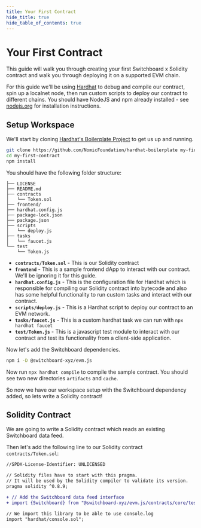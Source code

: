 ```yaml
---
title: Your First Contract
hide_title: true
hide_table_of_contents: true
---
```



# Your First Contract

This guide will walk you through creating your first Switchboard x Solidity
contract and walk you through deploying it on a supported EVM chain.

For this guide we'll be using [Hardhat](https://hardhat.org) to debug and
compile our contract, spin up a localnet node, then run custom scripts to deploy
our contract to different chains. You should have NodeJS and npm already
installed - see [nodejs.org](https://nodejs.org/en/download/package-manager) for
installation instructions.

## Setup Workspace

We'll start by cloning
[Hardhat's Boilerplate Project](https://hardhat.org/tutorial/boilerplate-project)
to get us up and running.

```bash
git clone https://github.com/NomicFoundation/hardhat-boilerplate my-first-contract
cd my-first-contract
npm install
```

You should have the following folder structure:

<Grid container spacing={2}   justifyContent="flex-start" alignItems="flex-start">
<Grid item xs={12} md={4}>
<Box>

```
├── LICENSE
├── README.md
├── contracts
│   └── Token.sol
├── frontend/
├── hardhat.config.js
├── package-lock.json
├── package.json
├── scripts
│   └── deploy.js
├── tasks
│   └── faucet.js
└── test
    └── Token.js
```

</Box>
</Grid>
<Grid item xs={12} md={8}>

- **`contracts/Token.sol`** - This is our Solidity contract
- **`frontend`** - This is a sample frontend dApp to interact with our contract.
  We'll be ignoring it for this guide.
- **`hardhat.config.js`** - This is the configuration file for Hardhat which is
  responsible for compiling our Solidity contract into bytecode and also has
  some helpful functionality to run custom tasks and interact with our contract.
- **`scripts/deploy.js`** - This is a Hardhat script to deploy our contract to
  an EVM network.
- **`tasks/faucet.js`** - This is a custom hardhat task we can run with
  `npx hardhat faucet`
- **`test/Token.js`** - This is a javascript test module to interact with our
  contract and test its functionality from a client-side application.

</Grid>
</Grid>

Now let's add the Switchboard dependencies.

```bash
npm i -D @switchboard-xyz/evm.js
```

Now run `npx hardhat compile` to compile the sample contract. You should see two
new directories `artifacts` and `cache`.

So now we have our workspace setup with the Switchboard dependency added, so
lets write a Solidity contract!

## Solidity Contract

We are going to write a Solidity contract which reads an existing Switchboard
data feed.

Then let's add the following line to our Solidity contract
`contracts/Token.sol`:

```diff
//SPDX-License-Identifier: UNLICENSED

// Solidity files have to start with this pragma.
// It will be used by the Solidity compiler to validate its version.
pragma solidity ^0.8.9;

+ // Add the Switchboard data feed interface
+ import {Switchboard} from "@switchboard-xyz/evm.js/contracts/core/testnet/Switchboard.sol";

// We import this library to be able to use console.log
import "hardhat/console.sol";
```
